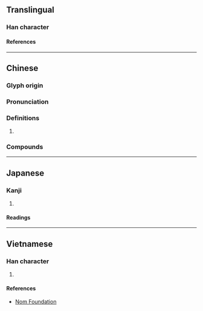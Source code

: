 {{character info}}
==Translingual==

===Han character===
{{Han char|rn=61|rad=心|as=06|sn=10|four=10332|canj=MBP|ids=⿱而心}}

====References====
{{Han ref|kx=0385.080|dkj=10587|dj=0716.030|hdz=42290.090|uh=6067}}

----

==Chinese==
{{zh-forms}}

===Glyph origin===
{{Han etym}}

===Pronunciation===
{{zh-pron
|m=nǜ
|c=nuk1,nuk6
|h=
|mn=
|w=
|mc=y
|oc=
|ma=
|cat=
}}

===Definitions===
{{zh-hanzi}}

# {{rfdef|zh}}

===Compounds===
{{zh-der|愧恧|恧然|慚恧|恧縮}}

----

==Japanese==

===Kanji===
{{ja-kanji|grade=|rs=心06}}

# {{rfdef|ja|sort=心06}}

====Readings====
{{ja-readings
|kanon=じく, じょく
|goon=にく, にょく
|kun=は-じる
}}

----

==Vietnamese==

===Han character===
{{vi-readings|rs=心06|reading=nục}}

# {{rfdef|vi|sort=心06}}

====References====
* [http://nomfoundation.org/common/nom_details.php?codepoint=6067 Nom Foundation]